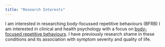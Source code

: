 ```yaml
---
title: "Research Interests"
---
```


I am interested in researching body-focussed repetitive behaviours (BFRB)
I am interested in clinical and health psychology with a focus on [body-focused repetitive behaviours](http://www.bfrb.org/learn-about-bfrbs). I have previously research shame in these conditions and its association with symptom severity and quality of life.